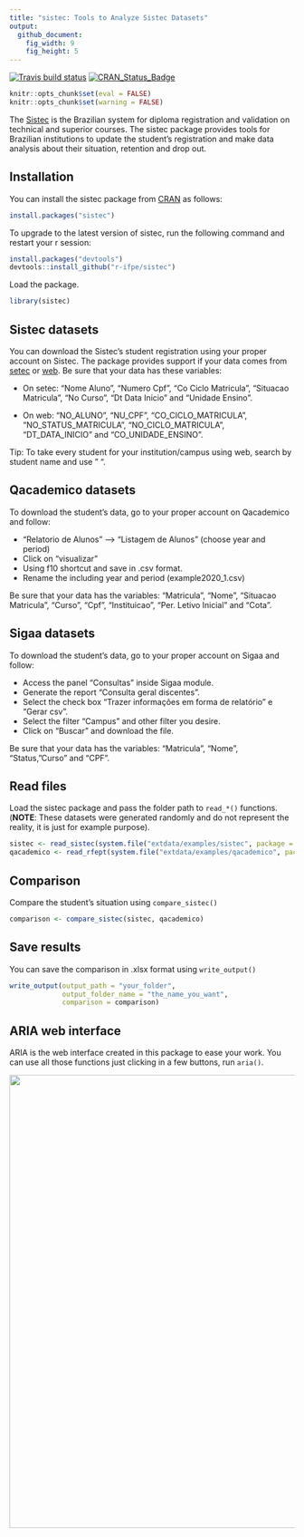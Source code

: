 ```yaml
---
title: "sistec: Tools to Analyze Sistec Datasets"
output:
  github_document:
    fig_width: 9
    fig_height: 5
---
```


  [![Travis build status](https://travis-ci.org/r-ifpe/sistec.svg?branch=master)](https://travis-ci.org/r-ifpe/sistec)
  [![CRAN\_Status\_Badge](https://www.r-pkg.org/badges/version/sistec)](https://cran.r-project.org/package=sistec)


```r
knitr::opts_chunk$set(eval = FALSE)
knitr::opts_chunk$set(warning = FALSE)
```

The [Sistec](https://sistec.mec.gov.br/) is the Brazilian system for diploma registration and validation on technical and superior courses. The sistec package provides tools for Brazilian institutions to update the student's registration and make data analysis about their situation, retention and drop out. 

## Installation

You can install the sistec package from [CRAN](https://CRAN.r-project.org) as follows:

```r
install.packages("sistec")
```

To upgrade to the latest version of sistec, run the following command and restart your r session:

```r
install.packages("devtools")
devtools::install_github("r-ifpe/sistec")
```

Load the package.
```r
library(sistec)
```

## Sistec datasets

You can download the Sistec's student registration using your proper account on Sistec. The package provides support if your data comes from [setec](http://portal.mec.gov.br/setec-secretaria-de-educacao-profissional-e-tecnologica) or [web](https://sistec.mec.gov.br/).
Be sure that your data has these variables: 
 
 - On setec: "Nome Aluno", "Numero Cpf", "Co Ciclo Matricula", "Situacao Matricula", "No Curso",
 "Dt Data Inicio" and "Unidade Ensino".
  
 - On web: "NO_ALUNO", "NU_CPF", "CO_CICLO_MATRICULA", "NO_STATUS_MATRICULA", "NO_CICLO_MATRICULA", "DT_DATA_INICIO" and "CO_UNIDADE_ENSINO".

Tip: To take every student for your institution/campus using web, search by student name and use " ". 

## Qacademico datasets

To download the student's data, go to your proper account on Qacademico and follow: 

 - "Relatorio de Alunos" --> "Listagem de Alunos" (choose year and period)
 - Click on "visualizar" 
 - Using f10 shortcut and save in .csv format.
 - Rename the including year and period (example2020_1.csv) 

Be sure that your data has the variables: "Matricula", "Nome", "Situacao Matricula", "Curso", "Cpf", "Instituicao", "Per. Letivo Inicial" and "Cota".

## Sigaa datasets

To download the student’s data, go to your proper account on Sigaa and follow:

 - Access the panel "Consultas" inside Sigaa module.
 - Generate the report "Consulta geral discentes".
 - Select the check box "Trazer informações em forma de relatório" e "Gerar csv".
 - Select the filter "Campus" and other filter you desire.
 - Click on "Buscar" and download the file. 

Be sure that your data has the variables: "Matricula", "Nome", "Status, "Curso" and "CPF". 

## Read files

Load the sistec package and pass the folder path to `read_*()` functions. (**NOTE**: These datasets were generated randomly and do not represent the reality, it is just for example purpose).

```r
sistec <- read_sistec(system.file("extdata/examples/sistec", package = "sistec"))
qacademico <- read_rfept(system.file("extdata/examples/qacademico", package = "sistec"))
```

## Comparison

Compare the student's situation using `compare_sistec()`

```r
comparison <- compare_sistec(sistec, qacademico)
```

## Save results

You can save the comparison in .xlsx format using `write_output()`

```r
write_output(output_path = "your_folder",
             output_folder_name = "the_name_you_want",
             comparison = comparison)
```

## ARIA web interface

ARIA is the web interface created in this package to ease your work. You can use all those functions just clicking in a few buttons, run `aria()`.

<img src="tools/readme/aria_0.1.0.png" class="screenshot" width=800 />
